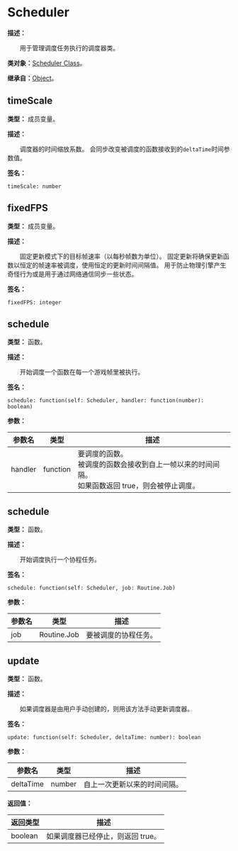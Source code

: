 
# Scheduler

**描述：**

&emsp;&emsp;用于管理调度任务执行的调度器类。

**类对象：**[Scheduler Class](/docs/api/Class%20Object/Scheduler)。

**继承自：**[Object](/docs/api/Class/Object)。

## timeScale

**类型：** 成员变量。

**描述：**

&emsp;&emsp;调度器的时间缩放系数。
会同步改变被调度的函数接收到的`deltaTime`时间参数值。

**签名：**
```tl
timeScale: number
```

## fixedFPS

**类型：** 成员变量。

**描述：**

&emsp;&emsp;固定更新模式下的目标帧速率（以每秒帧数为单位）。
固定更新将确保更新函数以恒定的帧速率被调度，使用恒定的更新时间间隔值。
用于防止物理引擎产生奇怪行为或是用于通过网络通信同步一些状态。

**签名：**
```tl
fixedFPS: integer
```

## schedule

**类型：** 函数。

**描述：**

&emsp;&emsp;开始调度一个函数在每一个游戏帧里被执行。

**签名：**
```tl
schedule: function(self: Scheduler, handler: function(number): boolean)
```

**参数：**

| 参数名 | 类型 | 描述 |
| --- | --- | --- |
| handler | function | 要调度的函数。<br/>被调度的函数会接收到自上一帧以来的时间间隔。<br/>如果函数返回 true，则会被停止调度。 |

## schedule

**类型：** 函数。

**描述：**

&emsp;&emsp;开始调度执行一个协程任务。

**签名：**
```tl
schedule: function(self: Scheduler, job: Routine.Job)
```

**参数：**

| 参数名 | 类型 | 描述 |
| --- | --- | --- |
| job | Routine.Job | 要被调度的协程任务。 |

## update

**类型：** 函数。

**描述：**

&emsp;&emsp;如果调度器是由用户手动创建的，则用该方法手动更新调度器。

**签名：**
```tl
update: function(self: Scheduler, deltaTime: number): boolean
```

**参数：**

| 参数名 | 类型 | 描述 |
| --- | --- | --- |
| deltaTime | number | 自上一次更新以来的时间间隔。 |

**返回值：**

| 返回类型 | 描述 |
| --- | --- |
| boolean | 如果调度器已经停止，则返回 true。 |
